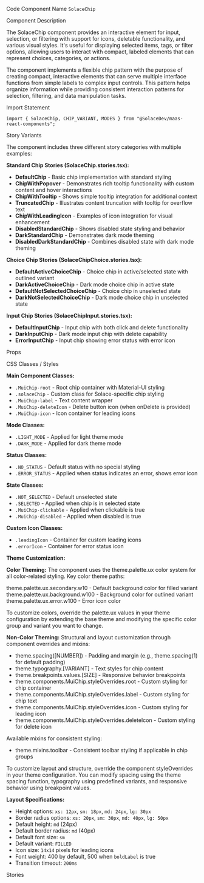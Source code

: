
<Meta of={SolaceChipStories} />

<Title>Chip</Title>

<Description of={SolaceChipStories} />

<Subtitle>Code Component Name</Subtitle>
`SolaceChip`

<Subtitle>Component Description</Subtitle>

The SolaceChip component provides an interactive element for input, selection, or filtering with support for icons, deletable functionality, and various visual styles. It's useful for displaying selected items, tags, or filter options, allowing users to interact with compact, labeled elements that can represent choices, categories, or actions.

The component implements a flexible chip pattern with the purpose of creating compact, interactive elements that can serve multiple interface functions from simple labels to complex input controls. This pattern helps organize information while providing consistent interaction patterns for selection, filtering, and data manipulation tasks.

<Subtitle>Import Statement</Subtitle>

```tsx
import { SolaceChip, CHIP_VARIANT, MODES } from "@SolaceDev/maas-react-components";
```

<Subtitle>Story Variants</Subtitle>

The component includes three different story categories with multiple examples:

**Standard Chip Stories (SolaceChip.stories.tsx):**

- **DefaultChip** - Basic chip implementation with standard styling
- **ChipWithPopover** - Demonstrates rich tooltip functionality with custom content and hover interactions
- **ChipWithTooltip** - Shows simple tooltip integration for additional context
- **TruncatedChip** - Illustrates content truncation with tooltip for overflow text
- **ChipWithLeadingIcon** - Examples of icon integration for visual enhancement
- **DisabledStandardChip** - Shows disabled state styling and behavior
- **DarkStandardChip** - Demonstrates dark mode theming
- **DisabledDarkStandardChip** - Combines disabled state with dark mode theming

**Choice Chip Stories (SolaceChipChoice.stories.tsx):**

- **DefaultActiveChoiceChip** - Choice chip in active/selected state with outlined variant
- **DarkActiveChoiceChip** - Dark mode choice chip in active state
- **DefaultNotSelectedChoiceChip** - Choice chip in unselected state
- **DarkNotSelectedChoiceChip** - Dark mode choice chip in unselected state

**Input Chip Stories (SolaceChipInput.stories.tsx):**

- **DefaultInputChip** - Input chip with both click and delete functionality
- **DarkInputChip** - Dark mode input chip with delete capability
- **ErrorInputChip** - Input chip showing error status with error icon

<Subtitle>Props</Subtitle>

<ArgTypes of={SolaceChipStories} />

<Subtitle>CSS Classes / Styles</Subtitle>

**Main Component Classes:**

- `.MuiChip-root` - Root chip container with Material-UI styling
- `.solaceChip` - Custom class for Solace-specific chip styling
- `.MuiChip-label` - Text content wrapper
- `.MuiChip-deleteIcon` - Delete button icon (when onDelete is provided)
- `.MuiChip-icon` - Icon container for leading icons

**Mode Classes:**

- `.LIGHT_MODE` - Applied for light theme mode
- `.DARK_MODE` - Applied for dark theme mode

**Status Classes:**

- `.NO_STATUS` - Default status with no special styling
- `.ERROR_STATUS` - Applied when status indicates an error, shows error icon

**State Classes:**

- `.NOT_SELECTED` - Default unselected state
- `.SELECTED` - Applied when chip is in selected state
- `.MuiChip-clickable` - Applied when clickable is true
- `.MuiChip-disabled` - Applied when disabled is true

**Custom Icon Classes:**

- `.leadingIcon` - Container for custom leading icons
- `.errorIcon` - Container for error status icon

**Theme Customization:**

**Color Theming:**
The component uses the theme.palette.ux color system for all color-related styling. Key color theme paths:

<div style={{ display: "flex", alignItems: "center", margin: "8px 0" }}>
	<div
		style={{
			width: "16px",
			height: "16px",
			backgroundColor: "#E0E0E0",
			border: "1px solid rgba(0,0,0,0.2)",
			borderRadius: "3px",
			marginRight: "8px"
		}}
	></div>
	<span>theme.palette.ux.secondary.w10 - Default background color for filled variant</span>
</div>
<div style={{ display: "flex", alignItems: "center", margin: "8px 0" }}>
	<div
		style={{
			width: "16px",
			height: "16px",
			backgroundColor: "#FFFFFF",
			border: "1px solid rgba(0,0,0,0.2)",
			borderRadius: "3px",
			marginRight: "8px"
		}}
	></div>
	<span>theme.palette.ux.background.w100 - Background color for outlined variant</span>
</div>
<div style={{ display: "flex", alignItems: "center", margin: "8px 0" }}>
	<div
		style={{
			width: "16px",
			height: "16px",
			backgroundColor: "#F44336",
			border: "1px solid rgba(0,0,0,0.2)",
			borderRadius: "3px",
			marginRight: "8px"
		}}
	></div>
	<span>theme.palette.ux.error.w100 - Error icon color</span>
</div>

To customize colors, override the palette.ux values in your theme configuration by extending the base theme and modifying the specific color group and variant you want to change.

**Non-Color Theming:**
Structural and layout customization through component overrides and mixins:

- theme.spacing([NUMBER]) - Padding and margin (e.g., theme.spacing(1) for default padding)
- theme.typography.[VARIANT] - Text styles for chip content
- theme.breakpoints.values.[SIZE] - Responsive behavior breakpoints
- theme.components.MuiChip.styleOverrides.root - Custom styling for chip container
- theme.components.MuiChip.styleOverrides.label - Custom styling for chip text
- theme.components.MuiChip.styleOverrides.icon - Custom styling for leading icon
- theme.components.MuiChip.styleOverrides.deleteIcon - Custom styling for delete icon

Available mixins for consistent styling:

- theme.mixins.toolbar - Consistent toolbar styling if applicable in chip groups

To customize layout and structure, override the component styleOverrides in your theme configuration. You can modify spacing using the theme spacing function, typography using predefined variants, and responsive behavior using breakpoint values.

**Layout Specifications:**

- Height options: `xs: 12px`, `sm: 18px`, `md: 24px`, `lg: 30px`
- Border radius options: `xs: 20px`, `sm: 30px`, `md: 40px`, `lg: 50px`
- Default height: `md` (24px)
- Default border radius: `md` (40px)
- Default font size: `sm`
- Default variant: `FILLED`
- Icon size: `14x14` pixels for leading icons
- Font weight: 400 by default, 500 when `boldLabel` is true
- Transition timeout: `200ms`

<Subtitle>Stories</Subtitle>

<CustomStories stories={SolaceChipStories} />
